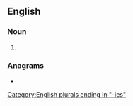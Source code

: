 ==English==

===Noun===
{{head|en|noun plural form}}

# {{plural of|luminary|lang=en}}

===Anagrams===
* {{anagrams|en|a=aeiilmnrsu|luminaires}}

[[Category:English plurals ending in "-ies"]]